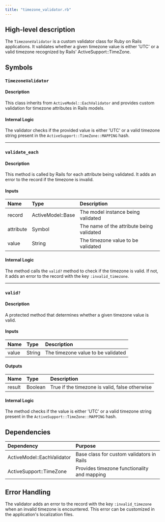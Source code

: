 ```yaml
---
title: "timezone_validator.rb"
---
```


## High-level description
The `TimezoneValidator` is a custom validator class for Ruby on Rails applications. It validates whether a given timezone value is either 'UTC' or a valid timezone recognized by Rails' ActiveSupport::TimeZone.

## Symbols

### `TimezoneValidator`
#### Description
This class inherits from `ActiveModel::EachValidator` and provides custom validation for timezone attributes in Rails models.

#### Internal Logic
The validator checks if the provided value is either 'UTC' or a valid timezone string present in the `ActiveSupport::TimeZone::MAPPING` hash.

___

### `validate_each`
#### Description
This method is called by Rails for each attribute being validated. It adds an error to the record if the timezone is invalid.

#### Inputs
| Name | Type | Description |
|:-----|:-----|:------------|
| record | ActiveModel::Base | The model instance being validated |
| attribute | Symbol | The name of the attribute being validated |
| value | String | The timezone value to be validated |

#### Internal Logic
The method calls the `valid?` method to check if the timezone is valid. If not, it adds an error to the record with the key `:invalid_timezone`.

___

### `valid?`
#### Description
A protected method that determines whether a given timezone value is valid.

#### Inputs
| Name | Type | Description |
|:-----|:-----|:------------|
| value | String | The timezone value to be validated |

#### Outputs
| Name | Type | Description |
|:-----|:-----|:------------|
| result | Boolean | True if the timezone is valid, false otherwise |

#### Internal Logic
The method checks if the value is either 'UTC' or a valid timezone string present in the `ActiveSupport::TimeZone::MAPPING` hash.

## Dependencies
| Dependency | Purpose |
|:-----------|:--------|
| ActiveModel::EachValidator | Base class for custom validators in Rails |
| ActiveSupport::TimeZone | Provides timezone functionality and mapping |

## Error Handling
The validator adds an error to the record with the key `:invalid_timezone` when an invalid timezone is encountered. This error can be customized in the application's localization files.